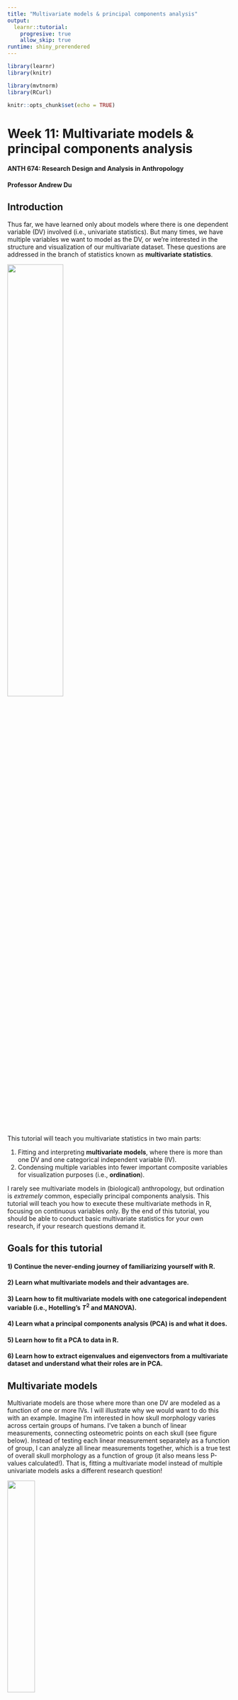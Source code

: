 ```yaml
---
title: "Multivariate models & principal components analysis"
output: 
  learnr::tutorial:
    progresive: true
    allow_skip: true
runtime: shiny_prerendered
---
```


```r
library(learnr)
library(knitr)

library(mvtnorm)
library(RCurl)

knitr::opts_chunk$set(echo = TRUE)
```

# **Week 11:** Multivariate models & principal components analysis

#### ANTH 674: Research Design and Analysis in Anthropology
#### Professor Andrew Du


## Introduction

Thus far, we have learned only about models where there is one dependent variable (DV) involved (i.e., univariate statistics).
But many times, we have multiple variables we want to model as the DV, or we're interested in the structure and visualization of our multivariate dataset.
These questions are addressed in the branch of statistics known as **multivariate statistics**.

![](https://d2mvzyuse3lwjc.cloudfront.net/doc/en/Tutorial/images/Transparent_Parametric_Surfaces_combined_with_Scatter_Plot/Transparent_Parametric_Surfaces_01.png?v=47975){width="50%"}

This tutorial will teach you multivariate statistics in two main parts:

1. Fitting and interpreting **multivariate models**, where there is more than one DV and one categorical independent variable (IV).
2. Condensing multiple variables into fewer important composite variables for visualization purposes (i.e., **ordination**).

I rarely see multivariate models in (biological) anthropology, but ordination is *extremely* common, especially principal components analysis.
This tutorial will teach you how to execute these multivariate methods in R, focusing on continuous variables only.
By the end of this tutorial, you should be able to conduct basic multivariate statistics for your own research, if your research questions demand it.


## Goals for this tutorial

#### 1) Continue the never-ending journey of familiarizing yourself with R.
#### 2) Learn what multivariate models and their advantages are.
#### 3) Learn how to fit multivariate models with one categorical independent variable (i.e., Hotelling's *T*^2^ and MANOVA).
#### 4) Learn what a principal components analysis (PCA) is and what it does.
#### 5) Learn how to fit a PCA to data in R. 
#### 6) Learn how to extract eigenvalues and eigenvectors from a multivariate dataset and understand what their roles are in PCA.


## Multivariate models

Multivariate models are those where more than one DV are modeled as a function of one or more IVs.
I will illustrate why we would want to do this with an example.
Imagine I'm interested in how skull morphology varies across certain groups of humans.
I've taken a bunch of linear measurements, connecting osteometric points on each skull (see figure below).
Instead of testing each linear measurement separately as a function of group, I can analyze all linear measurements together, which is a true test of overall skull morphology as a function of group (it also means less P-values calculated!).
That is, fitting a multivariate model instead of multiple univariate models asks a different research question!

![](http://people.wku.edu/darlene.applegate/forensic/lab9/skullpts1.gif){width="35%"}

The main advantage of multivariate models is that they can account for the correlation between DVs, which may reveal differences between groups that are undetectable when using univariate methods to analyze each DV separately.
This tutorial will cover only those multivariate models where multiple DVs are modeled as a function of one categorical IV.
Next week's lecture and tutorial will briefly cover multivariate models with a continuous IV.

### Multivariate normal distributions

**NB:** I didn't really cover this topic in class, so feel free to skim this section (it's not necessary to complete the exercises or HW).

Multivariate models assume that the dependent variables are **multivariate normally distributed**.
That is, each variable is normally distributed and possibly correlated with each other. 
Let's illustrate this concept by simulating a multivariate normal distribution, focusing on two variables for simplicity's and visualization's sake (i.e., the bivariate normal distribution).

A bivariate normal distribution is an extension of the univariate normal to two variables.
Whereas the univariate normal distribution has a single mean and SD (or its square: variance), the bivariate normal distribution has a vector of two means (one for each variable) and a **variance-covariance matrix**.
The variance-covariance matrix for a bivariate normal distribution is a 2x2 square matrix, where each **diagonal** element is the variance for one of the variable's normal distributions (these two numbers can be different), and the **off-diagonal** elements are the **covariance** between the two variables (the off-diagonal elements must be the same).
The covariance is basically an unstandardized correlation (a correlation is standardized to be between -1 and 1).

![Gray squares and the diagonal elements, while red squares are the off-diagonal elements.](https://www.mathdoubts.com/imgs/matrix/non-diagonal-elements.png){wwidth="40%"}

I have provided code in the console below for simulating a bivariate normal distribution.
Each variable will have 100 data points, a mean of 1, and a variance of 2.
The zeroes in the off-diagonals mean that the two variables are uncorrelated.
Go ahead and run the code (see what the output `bivar_norm` is and why `plot(bivar_norm)` works).

```r
n <- 100
means <- c(1, 1)
varcov <- matrix(c(2, 0,
                   0, 2), byrow = TRUE, nrow = 2)

bivar_norm <- rmvnorm(n, mean = means, sigma = varcov)

plot(bivar_norm)
```

Try plotting histograms of each of the variables separately (they should be normally distributed).
Does the mean of each variable closely match our prespecified number (i.e., 1)?
What about the variance for each variable?
If you increase the diagonal elements, the variance of each variable should increase (and vice versa).
If the off-diagonals are non-zero, the variables will be correlated (positive off-diagonals will generate a positive correlation, while negative off-diagonals will create negative correlations).
Go ahead and try out different values for the means, variances, and covariances.

In the next topic, we will conduct a Hotelling's *T*^2^ test on data simulated from a bivariate normal distribution. 


## Hotelling's *T*^2^

**Hotelling's *T*^2^** models more than one DV as a function of one categorical IV with two levels (i.e., the IV is binomial).
It is the multivariate extension of the t-test.
Whereas the t-test tests if two groups' means are significantly different, Hotelling's *T*^2^ tests if two groups' centroids are significantly different.
A **centroid** is a measure of central tendency for more than one variable.
It can be thought of as the central tendency of a cloud of points in *n* dimensions, where *n* is the number of variables involved.
It is calculated simply as the mean of each variable, which gives its coordinates.

I have simulated two DVs for you (using the code from the previous topic), and they are saved as two columns in the matrix, `bivar_norm`.
Go ahead and calculate the centroid of the two variables.
You can create a scatter plot of the two DVs against each other with `plot(bivar_norm)`, and then add the centroid to the plot using `points()`.

```r
n <- 100
means <- c(1, 1)
varcov <- matrix(c(2, 0,
                   0, 2), byrow = TRUE, nrow = 2)

set.seed(100)
bivar_norm <- rmvnorm(n, mean = means, sigma = varcov)


set.seed(100)
gp1 <- rmvnorm(100, mean = c(1, 1))
gp2 <- rmvnorm(100, mean = c(3, 3))

d <- data.frame(rbind(gp1, gp2), grp = rep(1:2, each = 100))
colnames(d)[1:2] <- c("DV1", "DV2")
```

```r
# Click "Solution" button if stuck
```

```r
# centroid
centroid <- colMeans(bivar_norm)

plot(bivar_norm)
points(centroid[1], centroid[2], pch = 16, col = "red", cex = 2)

# Hotelling's T2
anova(manova(as.matrix(d[, c("DV1", "DV2")]) ~ d$grp))

anova(manova(cbind(d$DV1, d$DV2) ~ d$grp)) # also works if you use cbind() to create the matrix
```

Now let's conduct a Hotelling's *T*^2^ on the data in the plot below.
There are two groups (`grp`), each of which has two DVs (`DV1`, `DV2`).
The two groups are represented by different colors, with centroids as solid points.
The data are found in the dataframe, `d`.

```r
set.seed(100)
gp1 <- rmvnorm(100, mean = c(1, 1))
gp2 <- rmvnorm(100, mean = c(3, 3))

plot(gp1, xlim = range(c(gp1[,1], gp2[,1])), ylim = range(c(gp1[,2], gp2[,2])), col = "blue", xlab="DV1", ylab="DV2")

points(gp2, col="red")

points(mean(gp1[,1]), mean(gp1[,2]), pch=21, bg="blue", cex=2, col="gray")

points(mean(gp2[,1]), mean(gp2[,2]), pch=21, bg="red", cex=2, col = "gray")
```

We use Hotelling's *T*^2^ to assess whether the two groups' centroids are significantly different by modeling the two DVs as a function of the binomial IV.
First recall that an ANOVA done on two groups (i.e., a binomial IV) is the same as a t-test.
This also applies to multivariate models, so we can use the `manova()` function to conduct a Hotelling's *T*^2^ test.
`manova()` uses formula notation, where the DV must be a matrix, whose columns are the individual variables.
Wrap `anova()` around the `manova()` function to get the ANOVA table.

As you can see, the two groups' centroids are significantly different (the P-value of interest is the one associated with the categorical IV).
The test statistic used for calculating the P-value is Pillai's trace, which is fairly forgiving when it comes to the assumption of multivariate normality.


## Multivariate analysis of variance (MANOVA)

A multivariate analysis of variance (MANOVA) is the multivariate extension of an ANOVA: it model multiple DVs as a function of one or more categorical IVs.
We will specifically look at a one-way MANOVA, which models multiple DVs as a function of one categorical IV.

For this topic, we will analyze the example I looked at in class: we have two DVs, which are student satisfaction (`Satisfaction`) and test scores (`Test`), as a function of one categorical IV, which is three different teaching methods (`Method`).
The data are found in the dataframe, `teach`, and are plotted below (triangles represent centroids).

```r
man_url <- RCurl::getURL("https://raw.githubusercontent.com/andrewdu1/ANTH674/master/Datasets/MANOVA_example.csv")
teach <- read.csv(text = man_url)

plot(teach$Satisfaction, teach$Test, type = "n", xlab = "Student satisfaction scores", ylab = "Test scores")

points(teach$Satisfaction[teach$Method==1], teach$Test[teach$Method==1], pch=16)

points(mean(teach$Satisfaction[teach$Method==1]), mean(teach$Test[teach$Method==1]), pch=24, cex=2, bg="black", col="gray")

points(teach$Satisfaction[teach$Method==2], teach$Test[teach$Method==2], pch=16, col = "red")

points(mean(teach$Satisfaction[teach$Method==2]), mean(teach$Test[teach$Method==2]), pch=24, cex=2, bg="red", col="gray")

points(teach$Satisfaction[teach$Method==3], teach$Test[teach$Method==3], pch=16, col = "blue")

points(mean(teach$Satisfaction[teach$Method==3]), mean(teach$Test[teach$Method==3]), pch=24, cex=2, bg="blue", col="gray")

legend("bottomright", c("Method 1", "Method 2", "Method 3"), pch=c(16,16,16), col=c("black", "red", "blue"))
```

We will specifically analyze this dataset to see how multivariate models can reveal differences between groups that are undetected using multiple univariate models.
This is because multivariate models incorporate information on the relationships between DVs when determining whether groups' centroids are significantly different (the same is true of Hotelling's *T*^2^ vs. a t-test). 

```r
man_url <- RCurl::getURL("https://raw.githubusercontent.com/andrewdu1/ANTH674/master/Datasets/MANOVA_example.csv")
teach <- read.csv(text = man_url)
```

First, run two separate one-way ANOVAs, each testing whether student satisfaction or test scores are significantly different across teaching methods (you can create boxplots to visualize the data).

```r
# Click "Solution" button if stuck
```

```r
# ANOVAs
anova(aov(Satisfaction ~ Method, data = teach))
anova(aov(Test ~ Method, data = teach))

# MANOVA
anova(manova(as.matrix(teach[, c("Test", "Satisfaction")]) ~ teach$Method))
anova(manova(cbind(teach$Test, teach$Satisfaction) ~ teach$Method)) # also works
```

As you can see, neither of the one-way ANOVAs are significant (though this is likely due to small sample sizes, as `Test` looks like it varies across `Method` according to a box plot).

Now use `manova()` to run a one-way MANOVA with the DVs `Test` and `Satisfaction` as a function of `Method`.
Wrap `anova()` around `manova()` to get the ANOVA table and P-value.
We now have a significant result!
This result illustrates that MANOVAs have greater statistical power and are able to detect smaller effects than individual univariate ANOVAs.
You can think of this as MANOVA incorporating and leveraging more information (i.e., the correlation between DVs) than ANOVAs.
Indeed, you can see in the plot that the diagonal ellipse of blue points is separate from the red and black points when the DVs are plotted against each other in two dimensions.


## Exercise 1

We will analyze the `iris` dataset for these questions.

1. I wonder if overall petal morphology (i.e., length and width) is significantly different between the `setosa` and `versicolor` species.
First plot `Petal.Width` as a function of `Petal.Length` and color code the points by `Species`.
Then plot the centroids for each `Species`.
Finally, run a Hotelling's *T*^2^ to test if the centroids of the two petal variables are significantly different between `setosa` and `versicolor`.

2. Run a one-way MANOVA testing if the centroids of all four `iris` measurements (`Sepal.Length`, `Sepal.Width`, `Petal.Length`, `Petal.Width`) are significantly different across all three species.
As you can imagine, this would be *very* difficult to plot.

```r
# Click "Solution" button when done
```

```r
# Q1
iris1 <- iris[iris$Species != "virginica", ] # remove virginica

plot(iris1$Petal.Width ~ iris1$Petal.Length, type = "n")

points(iris1$Petal.Width[iris1$Species == "setosa"] ~ iris1$Petal.Length[iris1$Species == "setosa"], col = "red")
points(iris1$Petal.Width[iris1$Species == "versicolor"] ~ iris1$Petal.Length[iris1$Species == "versicolor"], col = "blue")

points(mean(iris1$Petal.Length[iris1$Species == "setosa"]), mean(iris1$Petal.Width[iris1$Species == "setosa"]), pch = 16, col = "red", cex = 2)
points(mean(iris1$Petal.Length[iris1$Species == "versicolor"]), mean(iris1$Petal.Width[iris1$Species == "versicolor"]), pch = 16, col = "blue", cex = 2)

legend("topleft", c("setosa", "versicolor"), pch = c(16, 16), col = c("red", "blue"))

anova(manova(cbind(Petal.Length, Petal.Width) ~ Species, data = iris1))

# Q2
iris_noSp <- subset(iris, select = -Species)
anova(manova(as.matrix(iris_noSp) ~ iris$Species))
```


## Ordination

Ordinations are most commonly used to explore and visualize a multivariate dataset.
The number of variables in one's dataset dictates the number of plot axes (e.g., visualizing `iris$Petal.Length` and `iris$Petal.Width` requires two plot axes).
Therefore, it is impossible to plot more than three variables in a single plot.
Ordination allows us to get around this problem by distilling multiple variables into a smaller number of important composite variables.
It does this by collapsing correlated variables into one (e.g., because `iris$Petal.Length` and `iris$Petal.Width` are strongly correlated, they offer redundant information and can be represented by one composite variable).
This is why ordinations are known as **data reduction methods**.

![](https://miro.medium.com/max/1619/0*5Iaw94wlYCTp0GuK.png){width="90%"}

Different types of ordinations are used depending on the data type of one's variables.
I will introduce ordination using principal components analysis, by far the most common ordination method, at least in anthropology.


## Principal components analysis

Principal components analysis (PCA) is an ordination method, used when all your variables are continuous.
Conceptually, it creates composite variables (i.e., **principal components** or PCs) by first centering the data and then fitting a line through the axis of greatest variation (see animation below).
It then rotates the plot so this line (i.e., the first principal component or PC1) is now on the x-axis.
Subsequent PCs are fit so that they're perpendicular (and thus independent) to previous PCs.
These subsequent PCs can be thought of as fitting the residual variation left over from previous PCs (this is also why they always explain less variation than previous PCs).
Each PC represents a composite of the original variables, and this is how PCA condenses one's original variables into a few variables of interest (i.e., PCs).
Note that you can only have as many PCs as you do variables, but it is usually the case that only the first several PCs are important.

![](https://i.stack.imgur.com/lNHqt.gif){width="100%"}

Because PCA works by fitting PCs through axes of greatest variation, more variable variables will strongly influence how PCs are fit to the data.
This is fine when the variation in one's multivariate dataset is of interest itself, but this can be a problem when variables are more variable just because, for example, they're in different units.
Therefore, it is common practice to scale each variable before running a PCA.

### Doing a PCA in R

This is done using the `prcomp()` function.
We only need to enter in one argument, which is the multivariate dataset, where each variable is a column and each observation is a row.
Note that `prcomp()` will automatically center each variable for you.
Instead of scaling each variable yourself, `prcomp()` can do it for you if you set the argument `scale = TRUE`.

Let's try fitting a PCA to the four measurements in the `iris` dataset.
Because all measurements are all in centimeters and are of the same order of magnitude, scaling is not necessary here.

```r
# Click "Solution" button if stuck
```

```r
iris.pca <- prcomp(subset(iris, select = -Species))

plot(iris.pca$x[, 1:2], type = "n")
points(iris.pca$x[iris$Species == "setosa", 1:2], pch = 16) # you can use the iris dataset to get the indices for each species because each row/observation in iris corresponds to each row/observation in iris.pca$x 
points(iris.pca$x[iris$Species == "versicolor", 1:2], pch = 16, col = "blue")
points(iris.pca$x[iris$Species == "virginica", 1:2], pch = 16, col = "red")

legend("topright", legend = unique(iris$Species), pch = c(16, 16, 16), col = c("black", "blue", "red"))
```

You can get out the PCA **scores** (i.e., the coordinates of each observation in PCA space) with `iris.pca$x` (assuming you called your PCA results `iris.pca`).
Plot the scores of the first two axes in a scatter plot.
You can even color-code the points by species if you want!
Points that are closer in PCA space are more similar when it comes to petal and sepal morphology (as determined by the four measurements in `iris`).

To understand what each PC means and represents, we have to turn to the concepts of eigenvalues and eigenvectors.


## Eigenvalues

An **eigenvalue** is the amount of variance explained by each PC.
Therefore, you have as many eigenvalues as you do PCs.
To get out the eigenvalues from `iris.pca`, enter `iris.pca$sdev`.
Note that this code returns eigenvalues as standard deviations.
To get variances, simply square `iris.pca$sdev`.
Note that variance decreases as you progress to higher PCs; this is always the case.

```r
# Click "Solution" button if stuck
```

```r
iris.pca <- prcomp(subset(iris, select = -Species))

eigenvalues <- iris.pca$sdev ^ 2

barplot(eigenvalues, ylab = "Variance", names.arg = c("PC1", "PC2", "PC3", "PC4"))

perc_explain <- eigenvalues / sum(eigenvalues) * 100
```

A common way to plot eigenvalues is to create a bar plot.
This is known as a **scree plot** (see image below), which mimics the profile of a mountainside where rubble has fallen (i.e., a scree slope).

![](https://upload.wikimedia.org/wikipedia/commons/thumb/e/e0/Yamnuska_bottom_cliff.jpg/1024px-Yamnuska_bottom_cliff.jpg){width="30%"}

Now we can get the percentage of variance in the multivariate dataset explained by each PC.
This is done by simply dividing each eigenvalue by the sum of all eigenvalues and then multiplying this by 100.
Do this in the console above.

We can see that PC1 explains over 92% of the variation in the data, and PC2 explains a measly 5%.
Therefore, if I were to subsequently analyze the PCs (e.g., for hypothesis testing), I would just analyze PC1, which does more than a good job of capturing the variation in the four `iris` variables.

### Singular value decomposition

**NB**: This section goes into brief detail about what PCA is actually doing underneath the hood.
It is not necessary to know for the exercises or HW.

I explained how PCA conceptually works above, but what it's *actually* doing underneath the hood is a **singular value decomposition** (SVD) of the variance-covariance matrix of the original variables.
SVD will return the eigenvalues and eigenvectors (covered in the next topic) from the variance-covariance matrix.

All this is easy to do in R.
First, create the variance-covariance matrix of the dataset by entering `iris.vcov <- cov(subset(iris, select = -Species))`.
Then, use the `svd()` function to do an SVD of the variance-covariance matrix: `iris.svd <- svd(iris.vcov)`.
`iris.svd$d` returns the eigenvalues from the SVD for each PC. 


## Eigenvectors

**Eigenvectors** tell us how each PC is related to the original variables.
In this context, eigenvectors are also called **loadings** because they tell us how each of the original variables "loads" on each PC.
Loadings range from -1 to 1, where the sign indicates the direction of the relationship between the variable and PC, and the magnitude indicates how much each variable contributes to the PC (also how tightly the two are correlated).
For example, a PC1 loading of 0.86 for `iris$Petal.Length` tells us that as PC1 increases, `Petal.Length` increases, and vice versa (i.e., the two are positively correlated).
0.86 is a large value, indicating that `Petal.Length` contributes a lot to and is strongly correlated with PC1.
On the other hand, a PC1 loading of -0.08 for `Sepal.Width` indicates that as PC1 increases, `Sepal.Width` decreases, and `Sepal.Width` doesn't contribute much to PC1.

To get out the loadings in R, enter `iris.pca$rotation`.
If you did SVD in the last topic, you can get out the loadings with `iris.svd$u`.
Note that some of the loading signs might be switched between `iris.pca$rotation` and `iris.svd$u`.
The signs of the loadings are arbitrary and are a function of how each PC is fit through the data.
What is important are the loading magnitudes and the fact that the directions of loadings for each PC are internally consistent.
For example, `iris.pca$rotation` returns PC1 loadings that are positive for `Sepal.Length`, `Petal.Length`, and `Petal.Width` and negative for `Sepal.Width`.
This means that the first three variables are positively correlated with each other (ignoring the strength of correlation for now) and are each negatively correlated with `Sepal.Width`.
`iris.svd$u` returns PC1 loadings that are negative for `Sepal.Length`, `Petal.Length`, and `Petal.Width` and positive for `Sepal.Width`.
As with `iris.pca$rotation`, these results tell us `Sepal.Length`, `Petal.Length`, and `Petal.Width` are positively correlated with each other, and each is negatively correlated with `Sepal.Width`.

```r
```

One way to graphically portray loadings is as arrows on a PCA scatter plot.
This is easily done in R with the `biplot()` function, where the only argument is the PCA results object (e.g., `biplot(iris.pca)`).
Try it out above.

As you can see, for example, the arrow for `Petal.Length` is long and pointing to the right in an almost horizontal fashion.
This means `Petal.Length` has a large (long arrow) and positive loading for PC1 (pointing to the right along the PC1 axis).
The arrow for `Sepal.Length` is moderately long and points to the bottom right.
This means this variable has a moderate-magnitude loading that is positive for PC1 (points to the right) and negative for PC2 (points downward).
Compare the arrow patterns to the actual loadings to get a feel for how the arrows graphically portray each variable's loading.

### Transforming original data to PCA scores

Eigenvectors also tell us how to transform data from the original variable coordinate system to PCA space and back.
Let's see how this is done with a specific example, i.e., Plant #1 from the `iris` dataset.
First, remove `Species` from `iris` and then center each variable, using `scale(iris1, scale = FALSE)` (R will apply `scale()` to each column in the dataset).
Next, subset out the first row of your new dataset (this is Plant #1).
To get out the PC1 score for Plant #1, we multiply each of Plant #1's measurements by its corresponding PC1 loading (according to variable), and then sum everything.
That is, `sum(plant1 * iris.pca$rotation[, "PC1"])`.
Compare the result to `iris.pca$x[1, "PC1"]`; they should be the same.

```r
# Click "Solution" button if stuck
```

```r
iris1 <- subset(iris, select = -Species)
iris.center <- scale(iris1, scale = FALSE)

plant1 <- iris.center[1, ]

iris.pca <- prcomp(iris1)

sum(plant1 * iris.pca$rotation[, "PC1"]) # compare to iris.pca$x[1, 1]
```

This exercise emphasizes how PC loadings are also interpreted as how much each variable contributes to a PC.
That is, in this case, the PC1 score for Plant #1 is the sum of of its variables weighted by the PC1 loadings.
The larger magnitude the loading, the more that variable contributes to the final PC score.

One can also use matrix algebra to get the PC scores for all observations and PCs.
You do this by multiplying the matrix of centered `iris` variables by the matrix of PCA loadings: `iris.center %*% iris.pca$rotation` (see pgs. 525-526 in Gotelli & Ellison to learn how to multiply two matrices together).


## Hypothesis testing with PCA

PCA in itself is not used for hypothesis testing, but the resulting PCA scores can be used for such purposes.
For example, a PCA of the `iris` variables shows that PC1 is strongly positively correlated with `Petal.Length`, and more moderately positively correlated with `Sepal.Length` and `Petal.Width`; `Sepal.Width` does not really contribute to PC1.
Therefore, PC1 is a composite of mostly `Petal.Length` and some `Sepal.Length` and `Petal.Width`.
We can use an ANOVA to test if this composite variable is significant different across `iris$Species`.
This is done by fitting an ANOVA, where PC1 scores is the DV and `Species` is the IV.
Try this out below.

```r
# Click "Solution" button if stuck
```

```r
anova(aov(iris.pca$x[, "PC1"] ~ iris$Species))
```

As you can see, the means of this composite PC1 variable is significantly different across `Species`.

If one had a separately measured IV (e.g., nitrogen levels for each plant), one could model PC1 scores as a function of that.
One can also distill collinear IVs using PCA: fit a PCA to the collinear variables and use the PC1 scores as the new composite IV that represents the previous IVs. 


## Exercise 2

We will analyze the `mtcars` dataset for the following questions.

1. First subset out the continuous variables from `mtcars` (i.e., `mpg`, `disp`, `hp`, `drat`, `wt`, and `qsec`).
Next, fit a PCA to the subsetted variables.
Should the variables be scaled first?

2. Create a scatter plot for the car models, where the x-axis is PC1 and the y-axis is PC2.

3. Create a scree plot, showing how much variance is explained by each PC.
Then calculate the percentage of variance explained by PC1 and PC2.

4. Look at the PC1 loadings.
Which variables contribute most to PC1 and in what fashion?

```r
# Click "Solution" button when done
```

```r
# Q1
mtcars1 <- subset(mtcars, select = c(mpg, disp, hp, drat, wt, qsec))

mtcars.pca <- prcomp(mtcars1, scale = TRUE) # yes, scale the variables since they're in different units

# Q2
plot(mtcars.pca$x[, c("PC1", "PC2")])

# Q3
eigenvalues <- mtcars.pca$sdev ^ 2

barplot(eigenvalues, ylab = "Variance", names.arg = paste0("PC", 1:6)) # paste0() tells R to concatenate "PC" to each number within 1:6 with no spaces in between

eigenvalues / sum(eigenvalues) * 100 # PC1 explains 70%, and PC2 explains 19%. Together they explain 89%, a good amount of the total variance

# Q4
mtcars.pca$rotation

# no one variable dominates PC1. The most important variables are mpg (negative), disp (positive), hp (positive), and wt (positive). drat is slightly less important and negative. qsec is negative and least important, though its loading is non-negligible 
```


## Conclusion

This tutorial introduced you to multivariate statistics with multivariate models and ordination.
Many research questions require the analysis of a multivariate DV (e.g., the human skull example in *Multivariate models*).
It is better to fit one's analysis to the research question instead of the other way around (the research question is king!).
Sticking with our skull example, we should treat the many linear measurements as a multivariate DV instead of analyzing them separately as univariate DVs (the latter asks a different research question).
This is why it is important to have a fundamental understanding of the many statistical methods out there, so you can pick the one most appropriate for your research question.

Multivariate models are used to assess how a multivariate DV varies as a function of one or more IV.
This week, we only focused on those multivariate models that have one categorical IV (i.e., Hotelling's *T*^2^ and MANOVA).
Next week, we will briefly cover those multivariate models that have a continuous IV.
As alluded to in the previous paragraph, multivariate models ask a different research question than multiple univariate models by jointly analyzing multiple DVs together.
This also has the advantage of incorporating more information into the analysis (i.e., the correlations between DVs), with the result that multivariate models are able to detect differences that are missed with multiple univariate models (e.g., our teaching method example).

Ordinations are used to condense multiple variables into a few important ones.
The main purpose of this is exploratory: ordination allows one to plot many variables in two- or three-dimensional space, while still accounting for most of the variation in one's multivariate dataset.
We went over principal components analysis, by far the most common ordination method, at least in anthropology.
PCA is done only on continuous variables.
We learned what PCA is doing "underneath the hood", as well as what all the outputs are and how to interpret them (i.e., scores, eigenvalues, eigenvectors/loadings).
PCA can be used for hypothesis testing by treating PC scores as composites of the original variables, which can then be entered as a DV or IV in other models (you can understand how the original variables contribute to each PC using the loadings).

This week's lecture and tutorial provided you with the basic skillset and know-how for conducting multivariate analyses in R.
The hope is that you are now able to carry out multivariate statistics for your own research if your research question requires it.